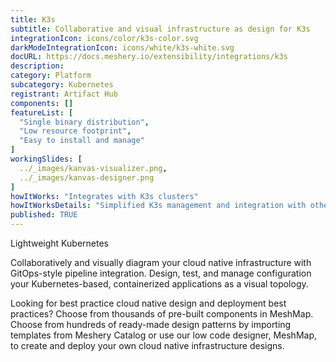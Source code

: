 ```yaml
---
title: K3s
subtitle: Collaborative and visual infrastructure as design for K3s
integrationIcon: icons/color/k3s-color.svg
darkModeIntegrationIcon: icons/white/k3s-white.svg
docURL: https://docs.meshery.io/extensibility/integrations/k3s
description: 
category: Platform
subcategory: Kubernetes
registrant: Artifact Hub
components: []
featureList: [
  "Single binary distribution",
  "Low resource footprint",
  "Easy to install and manage"
]
workingSlides: [
  ../_images/kanvas-visualizer.png,
  ../_images/kanvas-designer.png
]
howItWorks: "Integrates with K3s clusters"
howItWorksDetails: "Simplified K3s management and integration with other Kubernetes tools"
published: TRUE
---
```

<p>
Lightweight Kubernetes
</p>
<p>
    Collaboratively and visually diagram your cloud native infrastructure with GitOps-style pipeline integration. Design, test, and manage configuration your Kubernetes-based, containerized applications as a visual topology.
</p>
<p>
    Looking for best practice cloud native design and deployment best practices? Choose from thousands of pre-built components in MeshMap. Choose from hundreds of ready-made design patterns by importing templates from Meshery Catalog or use our low code designer, MeshMap, to create and deploy your own cloud native infrastructure designs.
</p>
